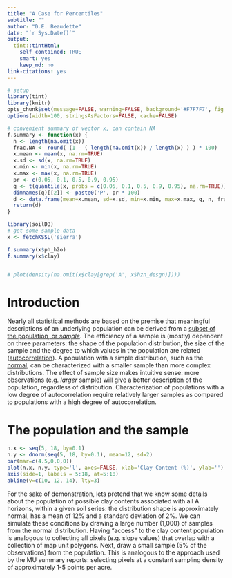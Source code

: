 ```yaml
---
title: "A Case for Percentiles"
subtitle: ""
author: "D.E. Beaudette"
date: "`r Sys.Date()`"
output:
  tint::tintHtml: 
    self_contained: TRUE
    smart: yes
    keep_md: no
link-citations: yes
---
```


```r
# setup
library(tint)
library(knitr)
opts_chunk$set(message=FALSE, warning=FALSE, background='#F7F7F7', fig.retina=2, dev='png', tidy=FALSE, verbose=FALSE, cache = FALSE)
options(width=100, stringsAsFactors=FALSE, cache=FALSE)
```


```r
# convenient summary of vector x, can contain NA
f.summary <- function(x) {
  n <- length(na.omit(x))
  frac.NA <- round( (1 - ( length(na.omit(x)) / length(x) ) ) * 100)
  x.mean <- mean(x, na.rm=TRUE)
  x.sd <- sd(x, na.rm=TRUE)
  x.min <- min(x, na.rm=TRUE)
  x.max <- max(x, na.rm=TRUE)
  pr <- c(0.05, 0.1, 0.5, 0.9, 0.95)
  q <- t(quantile(x, probs = c(0.05, 0.1, 0.5, 0.9, 0.95), na.rm=TRUE))
  dimnames(q)[[2]] <- paste0('P', pr * 100)
  d <- data.frame(mean=x.mean, sd=x.sd, min=x.min, max=x.max, q, n, frac.NA)
  return(d)
}

```



```r
library(soilDB)
# get some sample data
x <- fetchKSSL('sierra')

f.summary(x$ph_h2o)
f.summary(x$clay)


# plot(density(na.omit(x$clay[grep('A', x$hzn_desgn)])))
```

# Introduction

Nearly all statistical methods are based on the premise that meaningful descriptions of an underlying population can be derived from a [subset of the population, or  *sample*](https://en.wikipedia.org/wiki/Sampling_(statistics)). The efficiency of a sample is (mostly) dependent on three parameters: the shape of the population distribution, the size of the sample and the degree to which values in the population are related ([autocorrelation](https://en.wikipedia.org/wiki/Autocorrelation)). A population with a simple distribution, such as the [normal](https://en.wikipedia.org/wiki/Normal_distribution), can be characterized with a smaller sample than more complex distributions. The effect of sample size makes intuitive sense: more observations (e.g. *larger* sample) will give a better description of the population, regardless of distribution. Characterization of populations with a low degree of autocorrelation require relatively larger samples as compared to populations with a high degree of autocorrelation.


# The population and the sample

```r
n.x <- seq(5, 18, by=0.1)
n.y <- dnorm(seq(5, 18, by=0.1), mean=12, sd=2)
par(mar=c(4.5,0,0,0))
plot(n.x, n.y, type='l', axes=FALSE, xlab='Clay Content (%)', ylab='')
axis(side=1, labels = 5:18, at=5:18)
abline(v=c(10, 12, 14), lty=3)
```

For the sake of demonstration, lets pretend that we know some details about the population of possible clay contents associated with all A horizons, within a given soil series: the distribution shape is approximately normal, has a mean of 12% and a standard deviation of 2%. We can simulate these conditions by drawing a large number (1,000) of samples from the normal distribution. Having "access" to the clay content population is analogous to collecting all pixels (e.g. slope values) that overlap with a collection of map unit polygons. Next, draw a small sample (5% of the observations) from the population. This is analogous to the approach used by the MU summary reports: selecting pixels at a constant sampling density of approximately 1-5 points per acre.





